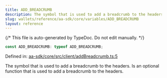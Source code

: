 ```yaml
---
title: ADD_BREADCRUMB
description: The symbol that is used to add a breadcrumb to the headers. Is an optional function that is used to add a breadcrumb to the headers.
slug: wallets/reference/aa-sdk/core/variables/ADD_BREADCRUMB
layout: reference
---
```


{/* This file is auto-generated by TypeDoc. Do not edit manually. */}

```ts
const ADD_BREADCRUMB: typeof ADD_BREADCRUMB;
```

Defined in: [aa-sdk/core/src/client/addBreadcrumb.ts:5](https://github.com/alchemyplatform/aa-sdk/blob/ad165355d980f9a16dd388088895bfc851df8656/aa-sdk/core/src/client/addBreadcrumb.ts#L5)

The symbol that is used to add a breadcrumb to the headers. Is an optional
function that is used to add a breadcrumb to the headers.
